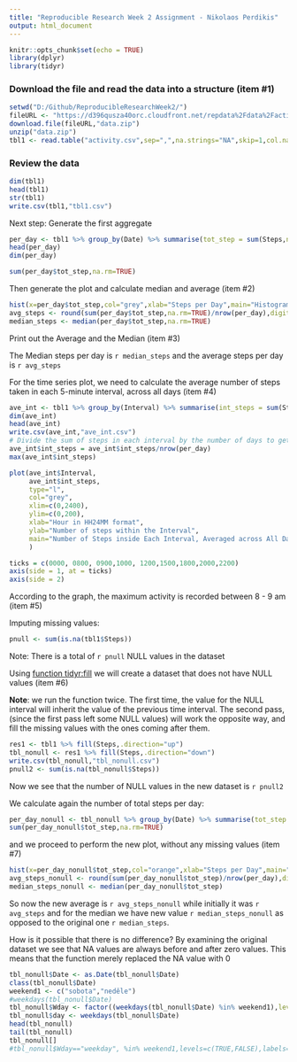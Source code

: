 ```yaml
---
title: "Reproducible Research Week 2 Assignment - Nikolaos Perdikis"
output: html_document
---
```


```r
knitr::opts_chunk$set(echo = TRUE)
library(dplyr)
library(tidyr)
```

### Download the file and read the data into a structure (item #1)

```r
setwd("D:/Github/ReproducibleResearchWeek2/")
fileURL <- "https://d396qusza40orc.cloudfront.net/repdata%2Fdata%2Factivity.zip"
download.file(fileURL,"data.zip")
unzip("data.zip")
tbl1 <- read.table("activity.csv",sep=",",na.strings="NA",skip=1,col.names=c("Steps","Date","Interval"))
```

### Review the data

```r
dim(tbl1)
head(tbl1)
str(tbl1)
write.csv(tbl1,"tbl1.csv")
```

Next step: Generate the first aggregate

```r
per_day <- tbl1 %>% group_by(Date) %>% summarise(tot_step = sum(Steps,na.rm=TRUE))
head(per_day)
dim(per_day)

sum(per_day$tot_step,na.rm=TRUE)
```


Then generate the plot and calculate median and average (item #2)
```r
hist(x=per_day$tot_step,col="grey",xlab="Steps per Day",main="Histogram of Steps per Day")
avg_steps <- round(sum(per_day$tot_step,na.rm=TRUE)/nrow(per_day),digits=0)
median_steps <- median(per_day$tot_step,na.rm=TRUE)
```
Print out the Average and the Median (item #3)

The Median steps per day is `r median_steps` and the average steps per day is `r avg_steps`

For the time series plot, we need to calculate the average number of steps taken in each 5-minute interval, across all days (item #4)

```r

ave_int <- tbl1 %>% group_by(Interval) %>% summarise(int_steps = sum(Steps,na.rm=TRUE))
dim(ave_int)
head(ave_int)
write.csv(ave_int,"ave_int.csv")
# Divide the sum of steps in each interval by the number of days to get the average
ave_int$int_steps = ave_int$int_steps/nrow(per_day)
max(ave_int$int_steps)

plot(ave_int$Interval,
     ave_int$int_steps,
     type="l",
     col="grey",
     xlim=c(0,2400),
     ylim=c(0,200),
     xlab="Hour in HH24MM format",
     ylab="Number of steps within the Interval",
     main="Number of Steps inside Each Interval, Averaged across All Days"
     )

ticks = c(0000, 0800, 0900,1000, 1200,1500,1800,2000,2200)
axis(side = 1, at = ticks)
axis(side = 2)
```

According to the graph, the maximum activity is recorded between 8 - 9 am (item #5)

Imputing missing values:
```r
pnull <- sum(is.na(tbl1$Steps))
```

Note: There is a total of `r pnull` NULL values in the dataset

Using [function tidyr:fill](https://tidyr.tidyverse.org/reference/fill.html) we will create a dataset that does not have NULL values (item #6)  

**Note**: we run the function twice. The first time, the value for the NULL interval will inherit the value   of the previous time interval. The second pass, (since the first pass left some NULL values) will work the opposite way, and fill the missing values with the ones coming after them.

```r
res1 <- tbl1 %>% fill(Steps,.direction="up")
tbl_nonull <- res1 %>% fill(Steps,.direction="down")
write.csv(tbl_nonull,"tbl_nonull.csv")
pnull2 <- sum(is.na(tbl_nonull$Steps))
```

Now we see that the number of NULL values in the new dataset is `r pnull2`

We calculate again the number of total steps per day:

```r
per_day_nonull <- tbl_nonull %>% group_by(Date) %>% summarise(tot_step = sum(Steps))
sum(per_day_nonull$tot_step,na.rm=TRUE)
```

and we proceed to perform the new plot, without any missing values (item #7) 

```r
hist(x=per_day_nonull$tot_step,col="orange",xlab="Steps per Day",main="Histogram of Steps per Day (no NA values)")
avg_steps_nonull <- round(sum(per_day_nonull$tot_step)/nrow(per_day),digits=0)
median_steps_nonull <- median(per_day_nonull$tot_step)
```

So now the new average is `r avg_steps_nonull` while initially it was `r avg_steps` and for the median we have new value `r median_steps_nonull` as opposed to the original one `r median_steps`. 

How is it possible that there is no difference? By examining the original dataset we see that NA values are always before and after zero values. This means that the function merely replaced the NA value with 0

```r
tbl_nonull$Date <- as.Date(tbl_nonull$Date)
class(tbl_nonull$Date)
weekend1 <- c("sobota","neděle")
#weekdays(tbl_nonull$Date)
tbl_nonull$Wday <- factor((weekdays(tbl_nonull$Date) %in% weekend1),levels=c(TRUE,FALSE),labels=c("weekend","weekday"))
tbl_nonull$day <- weekdays(tbl_nonull$Date) 
head(tbl_nonull)
tail(tbl_nonull)
tbl_nonull[]
#tbl_nonull$Wday=="weekday", %in% weekend1,levels=c(TRUE,FALSE),labels=c("weekend","weekday"))

```
